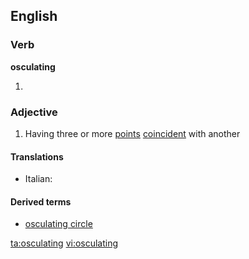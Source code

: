 ==English==

===Verb===
'''osculating'''

# {{present participle of|[[osculate]]}}

===Adjective===
{{en-adj}}

# {{mathematics|of a curve}} Having three or more [[point]]s [[coincident]] with another

====Translations====
{{trans-top|having three or more coincident points}}
* Italian: {{t-|it|osculatore}}
{{trans-mid}}
{{trans-bottom}}

====Derived terms====
* [[osculating circle]]

[[ta:osculating]]
[[vi:osculating]]